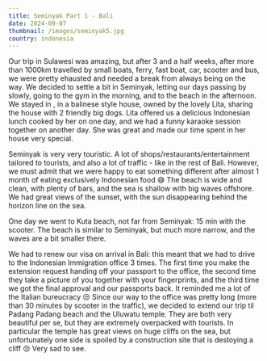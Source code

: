 ```yaml
---
title: Seminyak Part 1 - Bali
date: 2024-09-07
thumbnail: /images/seminyak5.jpg
country: indonesia
---
```


Our trip in Sulawesi was amazing, but after 3 and a half weeks, after more than 1000km travelled by small boats, ferry, fast boat, car, scooter and bus, we were pretty ehausted and needed a break from always being on the way. We decided to settle a bit in Seminyak, letting our days passing by slowly, going to the gym in the morning, and to the beach in the afternoon. We stayed in <LinkComponent href="https://www.airbnb.com/rooms/1143827849739666736" text="a super nice Airbnb" />, in a balinese style house, owned by the lovely Lita, sharing the house with 2 friendly big dogs. Lita offered us a delicious Indonesian lunch cooked by her on one day, and we had a funny karaoke session together on another day. She was great and made our time spent in her house very special.

<ImageComponent src="/images/seminyak1.jpg" alt="Seminyak" />
<ImageComponent src="/images/seminyak2.jpg" alt="Seminyak" />
<ImageComponent src="/images/seminyak3.jpg" alt="Seminyak" />

Seminyak is very very touristic. A lot of shops/restaurants/entertainment tailored to tourists, and also a lot of traffic - like in the rest of Bali. However, we must admit that we were happy to eat something different after almost 1 month of eating exclusively Indonesian food 😅 The beach is wide and clean, with plenty of bars, and the sea is shallow with big waves offshore. We had great views of the sunset, with the sun disappearing behind the horizon line on the sea.

<ImageComponent src="/images/seminyak4.jpg" alt="Seminyak" />
<ImageComponent src="/images/seminyak5.jpg" alt="Seminyak" />

One day we went to Kuta beach, not far from Seminyak: 15 min with the scooter. The beach is similar to Seminyak, but much more narrow, and the waves are a bit smaller there.

<BigSpace />

We had to renew our visa on arrival in Bali: this meant that we had to drive to the Indonesian Immigration office 3 times. The first time you make the extension request handing off your passport to the office, the second time they take a picture of you together with your fingerprints, and the third time we got the final approval and our passports back. It reminded me a lot of the Italian bureucracy 😒 Since our way to the office was pretty long (more than 30 minutes by scooter in the traffic), we decided to extend our trip til Padang Padang beach and the Uluwatu temple. They are both very beautiful per se, but they are extremely overpacked with tourists. In particular the temple has great views on huge cliffs on the sea, but unfortunately one side is spoiled by a construction site that is destoying a cliff 😒 Very sad to see.

<ImageComponent src="/images/seminyak6.jpg" alt="Seminyak" />
<ImageComponent src="/images/seminyak7.jpg" alt="Seminyak" />
<ImageComponent src="/images/seminyak8.jpg" alt="Seminyak" />
